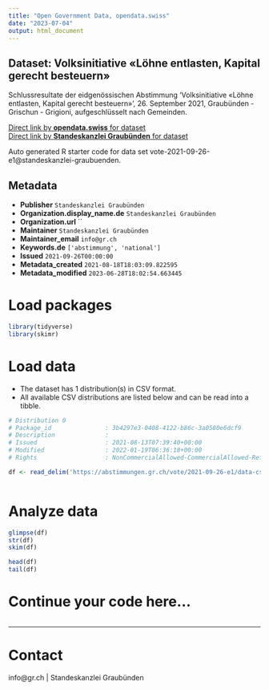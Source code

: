 ```yaml
---
title: "Open Government Data, opendata.swiss"
date: "2023-07-04"
output: html_document
---
```


## Dataset: Volksinitiative «Löhne entlasten, Kapital gerecht besteuern»

Schlussresultate der eidgenössischen Abstimmung 'Volksinitiative «Löhne entlasten, Kapital gerecht besteuern»', 26. September 2021, Graubünden - Grischun - Grigioni, aufgeschlüsselt nach Gemeinden.

[Direct link by **opendata.swiss** for dataset](https://opendata.swiss/de/dataset/volksinitiative-lohne-entlasten-kapital-gerecht-besteuern)<br>
[Direct link by **Standeskanzlei Graubünden** for dataset](https://abstimmungen.gr.ch/vote/2021-09-26-e1/data)

Auto generated R starter code for data set vote-2021-09-26-e1@standeskanzlei-graubuenden.

## Metadata

- **Publisher** `Standeskanzlei Graubünden`
- **Organization.display_name.de** `Standeskanzlei Graubünden`
- **Organization.url** ``
- **Maintainer** `Standeskanzlei Graubünden`
- **Maintainer_email** `info@gr.ch`
- **Keywords.de** `['abstimmung', 'national']`
- **Issued** `2021-09-26T00:00:00`
- **Metadata_created** `2021-08-18T18:03:09.822595`
- **Metadata_modified** `2023-06-28T18:02:54.663445`


# Load packages

```r

library(tidyverse)
library(skimr)

```

# Load data

-   The dataset has 1 distribution(s) in CSV format.
-   All available CSV distributions are listed below and can be read into a tibble.

```r

# Distribution 0
# Package_id               : 3b4297e3-0408-4122-b86c-3a0580e6dcf9
# Description              : 
# Issued                   : 2021-08-13T07:39:40+00:00
# Modified                 : 2022-01-19T06:36:18+00:00
# Rights                   : NonCommercialAllowed-CommercialAllowed-ReferenceRequired

df <- read_delim('https://abstimmungen.gr.ch/vote/2021-09-26-e1/data-csv')



```

# Analyze data

```r

glimpse(df)
str(df)
skim(df)

head(df)
tail(df)

```

# Continue your code here...

```r

```

------------------------------------------------------------------------

# Contact

info@gr.ch | Standeskanzlei Graubünden
